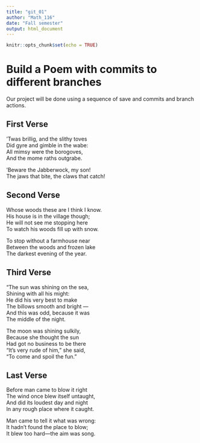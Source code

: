 ```yaml
---
title: "git_01"
author: "Math_116"
date: "Fall semester"
output: html_document
---
```


```r
knitr::opts_chunk$set(echo = TRUE)
```
# Build a Poem with commits to different branches
Our project will be done using a sequence of save and commits and branch actions.
<!-- Do not modify or change any text in "!--" bracketed areas such as this --- these are instructions to
you, if you change any of this the git program will notice it and compromise your git merging strategy !-->

## First Verse 
<!--Put the first five lines of a poem by Lewis Carrol in this section!-->
'Twas brillig, and the slithy toves  
Did gyre and gimble in the wabe:  
All mimsy were the borogoves,  
And the mome raths outgrabe.  
  
'Beware the Jabberwock, my son!  
The jaws that bite, the claws that catch!  
  
## Second Verse
<!--Put the first five lines of a poem by Robert Frost here!-->
Whose woods these are I think I know.  
His house is in the village though;  
He will not see me stopping here  
To watch his woods fill up with snow.  
   
To stop without a farmhouse near  
Between the woods and frozen lake  
The darkest evening of the year.  
  
## Third Verse
<!--Put the first two verses of The Walrus and the Carpenter here!-->
"The sun was shining on the sea,  
      Shining with all his might:  
He did his very best to make  
      The billows smooth and bright —  
And this was odd, because it was  
      The middle of the night.  
  
The moon was shining sulkily,  
      Because she thought the sun  
Had got no business to be there    
"It's very rude of him," she said,  
      "To come and spoil the fun."  
        

## Last Verse
<!--Put a short poem of your choice 8-20 lines,here!-->
Before man came to blow it right  
     The wind once blew itself untaught,  
And did its loudest day and night  
     In any rough place where it caught.  
   
Man came to tell it what was wrong:  
     It hadn’t found the place to blow;  
It blew too hard—the aim was song.    
